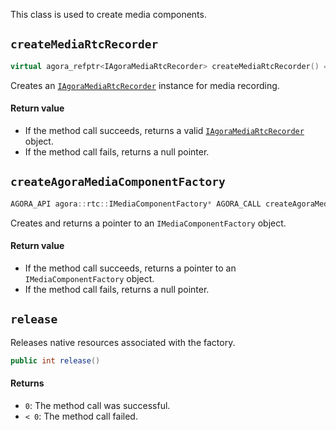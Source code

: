 This class is used to create media components.

## `createMediaRtcRecorder`

```cpp
virtual agora_refptr<IAgoraMediaRtcRecorder> createMediaRtcRecorder() = 0;
````

Creates an [`IAgoraMediaRtcRecorder`](agora-media-rtc-recorder) instance for media recording.

#### Return value

* If the method call succeeds, returns a valid [`IAgoraMediaRtcRecorder`](agora-media-rtc-recorder) object.
* If the method call fails, returns a null pointer.

## `createAgoraMediaComponentFactory`

```cpp
AGORA_API agora::rtc::IMediaComponentFactory* AGORA_CALL createAgoraMediaComponentFactory();
```

Creates and returns a pointer to an `IMediaComponentFactory` object.

#### Return value

* If the method call succeeds, returns a pointer to an `IMediaComponentFactory` object.
* If the method call fails, returns a null pointer.


## `release`

Releases native resources associated with the factory.

```java
public int release()
```

#### Returns

* `0`: The method call was successful.
* `< 0`: The method call failed.
